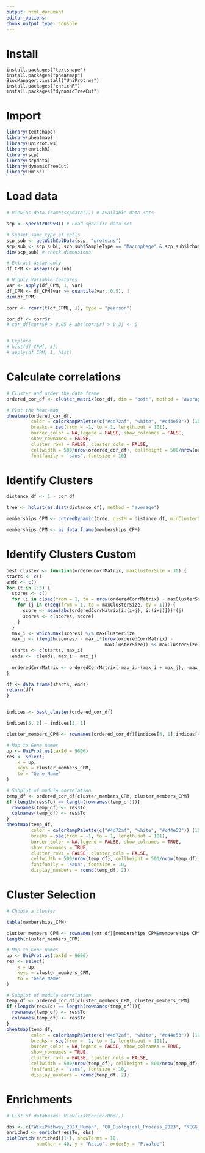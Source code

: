 ```yaml
---
output: html_document
editor_options: 
chunk_output_type: console
---
```


# Install

```r.
install.packages("textshape")
install.packages("pheatmap")
BiocManager::install("UniProt.ws")
install.packages("enrichR")
install.packages("dynamicTreeCut")
```

# Import

```r
library(textshape)
library(pheatmap)
library(UniProt.ws)
library(enrichR)
library(scp)
library(scpdata)
library(dynamicTreeCut)
library(Hmisc)
```

# Load data

```r
# View(as.data.frame(scpdata())) # Available data sets

scp <- specht2019v3() # Load specific data set

# Subset same type of cells
scp_sub <- getWithColData(scp, "proteins")
scp_sub <- scp_sub[, scp_sub$SampleType == "Macrophage" & scp_sub$lcbatch == "LCB7"]
dim(scp_sub) # check dimensions

# Extract assay only
df_CPM <- assay(scp_sub)

# Highly Variable features
var <- apply(df_CPM, 1, var)
df_CPM <- df_CPM[var >= quantile(var, 0.5), ]
dim(df_CPM)

corr <- rcorr(t(df_CPM[, ]), type = "pearson")

cor_df <- corr$r
# cor_df[corr$P > 0.05 & abs(corr$r) > 0.3] <- 0


# Explore
# hist(df_CPM[, 3])
# apply(df_CPM, 1, hist)
```

# Calculate correlations

```r
# Cluster and order the data frame
ordered_cor_df <- cluster_matrix(cor_df, dim = "both", method = "average")

# Plot the heat-map
pheatmap(ordered_cor_df,
         color = colorRampPalette(c("#4d72af", "white", "#c44e53")) (101),
         breaks = seq(from = -1, to = 1, length.out = 101),
         border_color = NA,legend = FALSE, show_colnames = FALSE, 
         show_rownames = FALSE,
         cluster_rows = FALSE, cluster_cols = FALSE,
         cellwidth = 500/nrow(ordered_cor_df), cellheight = 500/nrow(ordered_cor_df),
         fontfamily = 'sans', fontsize = 10)
```

# Identify Clusters

```r
distance_df <- 1 - cor_df

tree <- hclust(as.dist(distance_df), method = "average")

memberships_CPM <- cutreeDynamic(tree, distM = distance_df, minClusterSize = 5)

memberships_CPM <- as.data.frame(memberships_CPM)
```

# Identify Clusters Custom

```r
best_cluster <- function(orderedCorrMatrix, maxClusterSize = 30) {
starts <- c()
ends <- c()
for (t in 1:5) {
  scores <- c()
  for (i in c(seq(from = 1, to = nrow(orderedCorrMatrix) - maxClusterSize, by = 1))) {
    for (j in c(seq(from = 1, to = maxClusterSize, by = 1))) {
      score <- mean(abs(orderedCorrMatrix[i:(i+j), i:(i+j)]))*(j)
      scores <- c(scores, score)
    }
  }
  max_i <- which.max(scores) %/% maxClusterSize
  max_j <- (length(scores) - max_i*(nrow(orderedCorrMatrix) - 
                                    maxClusterSize)) %% maxClusterSize 
  starts <- c(starts, max_i)
  ends <-  c(ends, max_i + max_j)
  
  orderedCorrMatrix <- orderedCorrMatrix[-max_i:-(max_i + max_j), -max_i:-(max_i + max_j)]
}

df <- data.frame(starts, ends)
return(df)
}


indices <- best_cluster(ordered_cor_df)

indices[5, 2] - indices[5, 1]

cluster_members_CPM <- rownames(ordered_cor_df)[indices[4, 1]:indices[4, 2]]

# Map to Gene names
up <- UniProt.ws(taxId = 9606)
res <- select(
    x = up,
    keys = cluster_members_CPM,
    to = "Gene_Name"
)

# Subplot of module correlation
temp_df <- ordered_cor_df[cluster_members_CPM, cluster_members_CPM]
if (length(res$To) == length(rownames(temp_df))){
  rownames(temp_df) <- res$To 
  colnames(temp_df) <- res$To 
}
pheatmap(temp_df,
         color = colorRampPalette(c("#4d72af", "white", "#c44e53")) (101),
         breaks = seq(from = -1, to = 1, length.out = 101),
         border_color = NA,legend = FALSE, show_colnames = TRUE, 
         show_rownames = TRUE,
         cluster_rows = FALSE, cluster_cols = FALSE,
         cellwidth = 500/nrow(temp_df), cellheight = 500/nrow(temp_df),
         fontfamily = 'sans', fontsize = 10,
         display_numbers = round(temp_df, 2))

```

# Cluster Selection

```r
# Choose a cluster

table(memberships_CPM)

cluster_members_CPM <- rownames(cor_df)[memberships_CPM$memberships_CPM == 1]
length(cluster_members_CPM)

# Map to Gene names
up <- UniProt.ws(taxId = 9606)
res <- select(
    x = up,
    keys = cluster_members_CPM,
    to = "Gene_Name"
)

# Subplot of module correlation
temp_df <- ordered_cor_df[cluster_members_CPM, cluster_members_CPM]
if (length(res$To) == length(rownames(temp_df))){
  rownames(temp_df) <- res$To 
  colnames(temp_df) <- res$To 
}
pheatmap(temp_df,
         color = colorRampPalette(c("#4d72af", "white", "#c44e53")) (101),
         breaks = seq(from = -1, to = 1, length.out = 101),
         border_color = NA,legend = FALSE, show_colnames = TRUE, 
         show_rownames = TRUE,
         cluster_rows = FALSE, cluster_cols = FALSE,
         cellwidth = 500/nrow(temp_df), cellheight = 500/nrow(temp_df),
         fontfamily = 'sans', fontsize = 10,
         display_numbers = round(temp_df, 2))
```

# Enrichments

```r
# List of databases: View(listEnrichrDbs())

dbs <- c("WikiPathway_2023_Human", "GO_Biological_Process_2023", "KEGG_2021_Human")
enriched <- enrichr(res$To, dbs)
plotEnrich(enriched[[1]], showTerms = 10,
           numChar = 40, y = "Ratio", orderBy = "P.value")
```


